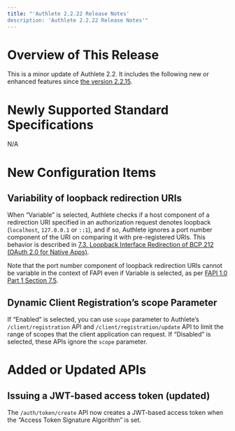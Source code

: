 ```yaml
---
title: "'Authlete 2.2.22 Release Notes'
description: 'Authlete 2.2.22 Release Notes'"
---
```


# Overview of This Release

This is a minor update of Authlete 2.2. It includes the following new or enhanced features since [the version 2.2.15](../2.2.15).

# Newly Supported Standard Specifications

N/A

# New Configuration Items

## Variability of loopback redirection URIs

When “Variable” is selected, Authlete checks if a host component of a redirection URI specified in an authorization request denotes loopback (`localhost`, `127.0.0.1` or `::1`), and if so, Authlete ignores a port number component of the URI on comparing it with pre-registered URIs.
This behavior is described in [7.3. Loopback Interface Redirection of BCP 212 (OAuth 2.0 for Native Apps)](https://www.rfc-editor.org/rfc/rfc8252.html#section-7.3).

Note that the port number component of loopback redirection URIs cannot be variable in the context of FAPI even if Variable is selected, as per [FAPI 1.0 Part 1 Section 7.5](https://openid.net/specs/openid-financial-api-part-1-1_0-final.html#native-apps).

## Dynamic Client Registration’s scope Parameter

If “Enabled” is selected, you can use `scope` parameter to Authlete’s `/client/registration` API and `/client/registration/update` API to limit the range of scopes that the client application can request. If “Disabled” is selected, these APIs ignore the `scope` parameter.

# Added or Updated APIs

## Issuing a JWT-based access token (updated)

The `/auth/token/create` API now creates a JWT-based access token when the “Access Token Signature Algorithm” is set.
